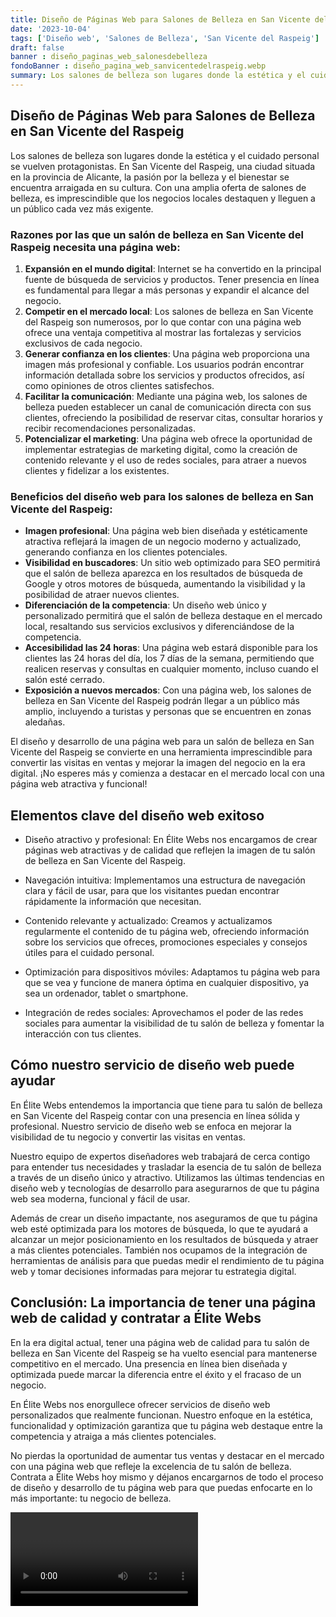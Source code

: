 ```yaml
---
title: Diseño de Páginas Web para Salones de Belleza en San Vicente del Raspeig
date: '2023-10-04'
tags: ['Diseño web', 'Salones de Belleza', 'San Vicente del Raspeig']
draft: false
banner : diseño_paginas_web_salonesdebelleza
fondoBanner : diseño_pagina_web_sanvicentedelraspeig.webp
summary: Los salones de belleza son lugares donde la estética y el cuidado personal se vuelven protagonistas. En San Vicente del Raspeig, una ciudad situada en la provincia de Alicante, la pasión por la belleza y el bienestar se encuentra arraigada en su cultura. Con una amplia oferta de salones de belleza, es imprescindible que los negocios locales destaquen y lleguen a un público cada vez más exigente.
---
```


## Diseño de Páginas Web para Salones de Belleza en San Vicente del Raspeig

Los salones de belleza son lugares donde la estética y el cuidado personal se vuelven protagonistas. En San Vicente del Raspeig, una ciudad situada en la provincia de Alicante, la pasión por la belleza y el bienestar se encuentra arraigada en su cultura. Con una amplia oferta de salones de belleza, es imprescindible que los negocios locales destaquen y lleguen a un público cada vez más exigente.

### Razones por las que un salón de belleza en San Vicente del Raspeig necesita una página web:

1. **Expansión en el mundo digital**: Internet se ha convertido en la principal fuente de búsqueda de servicios y productos. Tener presencia en línea es fundamental para llegar a más personas y expandir el alcance del negocio.
2. **Competir en el mercado local**: Los salones de belleza en San Vicente del Raspeig son numerosos, por lo que contar con una página web ofrece una ventaja competitiva al mostrar las fortalezas y servicios exclusivos de cada negocio.
3. **Generar confianza en los clientes**: Una página web proporciona una imagen más profesional y confiable. Los usuarios podrán encontrar información detallada sobre los servicios y productos ofrecidos, así como opiniones de otros clientes satisfechos.
4. **Facilitar la comunicación**: Mediante una página web, los salones de belleza pueden establecer un canal de comunicación directa con sus clientes, ofreciendo la posibilidad de reservar citas, consultar horarios y recibir recomendaciones personalizadas.
5. **Potencializar el marketing**: Una página web ofrece la oportunidad de implementar estrategias de marketing digital, como la creación de contenido relevante y el uso de redes sociales, para atraer a nuevos clientes y fidelizar a los existentes.

### Beneficios del diseño web para los salones de belleza en San Vicente del Raspeig:

- **Imagen profesional**: Una página web bien diseñada y estéticamente atractiva reflejará la imagen de un negocio moderno y actualizado, generando confianza en los clientes potenciales.
- **Visibilidad en buscadores**: Un sitio web optimizado para SEO permitirá que el salón de belleza aparezca en los resultados de búsqueda de Google y otros motores de búsqueda, aumentando la visibilidad y la posibilidad de atraer nuevos clientes.
- **Diferenciación de la competencia**: Un diseño web único y personalizado permitirá que el salón de belleza destaque en el mercado local, resaltando sus servicios exclusivos y diferenciándose de la competencia.
- **Accesibilidad las 24 horas**: Una página web estará disponible para los clientes las 24 horas del día, los 7 días de la semana, permitiendo que realicen reservas y consultas en cualquier momento, incluso cuando el salón esté cerrado.
- **Exposición a nuevos mercados**: Con una página web, los salones de belleza en San Vicente del Raspeig podrán llegar a un público más amplio, incluyendo a turistas y personas que se encuentren en zonas aledañas.

El diseño y desarrollo de una página web para un salón de belleza en San Vicente del Raspeig se convierte en una herramienta imprescindible para convertir las visitas en ventas y mejorar la imagen del negocio en la era digital. ¡No esperes más y comienza a destacar en el mercado local con una página web atractiva y funcional!

<GifSeo />

<Cta />

## Elementos clave del diseño web exitoso

- Diseño atractivo y profesional: En Élite Webs nos encargamos de crear páginas web atractivas y de calidad que reflejen la imagen de tu salón de belleza en San Vicente del Raspeig.

- Navegación intuitiva: Implementamos una estructura de navegación clara y fácil de usar, para que los visitantes puedan encontrar rápidamente la información que necesitan.

- Contenido relevante y actualizado: Creamos y actualizamos regularmente el contenido de tu página web, ofreciendo información sobre los servicios que ofreces, promociones especiales y consejos útiles para el cuidado personal.

- Optimización para dispositivos móviles: Adaptamos tu página web para que se vea y funcione de manera óptima en cualquier dispositivo, ya sea un ordenador, tablet o smartphone.

- Integración de redes sociales: Aprovechamos el poder de las redes sociales para aumentar la visibilidad de tu salón de belleza y fomentar la interacción con tus clientes. 

## Cómo nuestro servicio de diseño web puede ayudar

En Élite Webs entendemos la importancia que tiene para tu salón de belleza en San Vicente del Raspeig contar con una presencia en línea sólida y profesional. Nuestro servicio de diseño web se enfoca en mejorar la visibilidad de tu negocio y convertir las visitas en ventas.

Nuestro equipo de expertos diseñadores web trabajará de cerca contigo para entender tus necesidades y trasladar la esencia de tu salón de belleza a través de un diseño único y atractivo. Utilizamos las últimas tendencias en diseño web y tecnologías de desarrollo para asegurarnos de que tu página web sea moderna, funcional y fácil de usar.

Además de crear un diseño impactante, nos aseguramos de que tu página web esté optimizada para los motores de búsqueda, lo que te ayudará a alcanzar un mejor posicionamiento en los resultados de búsqueda y atraer a más clientes potenciales. También nos ocupamos de la integración de herramientas de análisis para que puedas medir el rendimiento de tu página web y tomar decisiones informadas para mejorar tu estrategia digital.

## Conclusión: La importancia de tener una página web de calidad y contratar a Élite Webs

En la era digital actual, tener una página web de calidad para tu salón de belleza en San Vicente del Raspeig se ha vuelto esencial para mantenerse competitivo en el mercado. Una presencia en línea bien diseñada y optimizada puede marcar la diferencia entre el éxito y el fracaso de un negocio.

En Élite Webs nos enorgullece ofrecer servicios de diseño web personalizados que realmente funcionan. Nuestro enfoque en la estética, funcionalidad y optimización garantiza que tu página web destaque entre la competencia y atraiga a más clientes potenciales.

No pierdas la oportunidad de aumentar tus ventas y destacar en el mercado con una página web que refleje la excelencia de tu salón de belleza. Contrata a Élite Webs hoy mismo y déjanos encargarnos de todo el proceso de diseño y desarrollo de tu página web para que puedas enfocarte en lo más importante: tu negocio de belleza.

<Video />

<CtaBot job='Salones de Belleza' city='San Vicente del Raspeig'/>

<Gmaps query='San Vicente del Raspeig+españa+maps' />